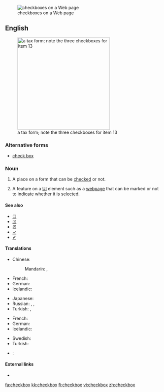 [[File:Checkbox.png|thumb|checkboxes on a Web page]]
==English==
[[File:Form W-2, 2006.png|thumb|300px|right|a tax form; note the three checkboxes for item 13]]

===Alternative forms===
* [[check box]]

===Noun===
{{en-noun|pl=checkboxes}}

# A place on a form that can be [[checked]] or not.
# {{graphical user interface}} A feature on a [[UI]] element such as a [[webpage]] that can be marked or not to indicate whether it is selected.

====See also====
* [[☐]]
* [[☑]]
* [[☒]]
* [[✓]]
* [[✔]]

====Translations====
{{trans-top|A place on a form that can be checked or not}}
* Chinese:
*: Mandarin: {{t|zh|複選框|sc=Hani}}, {{t|zh|复选框|tr=fùxuǎnkuāng|sc=Hani}}
* French: {{t|fr|case à cocher|f}}
* German: {{t|de|Kontrollkästchen|n}}
* Icelandic: {{t|is|gátreitur|m}}
{{trans-mid}}
* Japanese: {{t|ja|チェックボックス|tr=chekkubokkusu|sc=Jpan}}
* Russian: {{t|ru|флажок|m|tr=flažók|sc=Cyrl}}, {{t|ru|чек-бокс|m|tr=ček-bóks|sc=Cyrl}}, {{t|ru|галочка|f|tr=gáločka|sc=Cyrl}}
* Turkish: {{t|tr|işaret kutusu|tr=işa:ret}}, {{t|tr|onay kutusu}}
{{trans-bottom}}

{{trans-top|{{graphical user interface}}: a feature on a webpage that can be marked or not}}
* French: {{t|fr|case à cocher|f}}
* German: {{t|de|Kontrollbox|f}}
* Icelandic: {{t|is|gátreitur|m}}
{{trans-mid}}
* Swedish: {{t|sv|kryssruta|c}}
* Turkish: {{t|tr|seçme kutusu}}
{{trans-bottom}}

{{checktrans-top}}
* {{ttbc|sv}}: {{t|sv|kryssruta|c}}
{{trans-bottom}}

====External links====
* {{pedialite}}

[[fa:checkbox]]
[[kk:checkbox]]
[[fi:checkbox]]
[[vi:checkbox]]
[[zh:checkbox]]